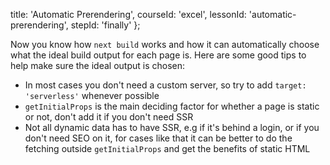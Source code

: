 
  title: 'Automatic Prerendering',
  courseId: 'excel',
  lessonId: 'automatic-prerendering',
  stepId: 'finally'
};

Now you know how `next build` works and how it can automatically choose what the ideal build output for each page is. Here are some good tips to help make sure the ideal output is chosen:

- In most cases you don't need a custom server, so try to add `target: 'serverless'` whenever possible
- `getInitialProps` is the main deciding factor for whether a page is static or not, don't add it if you don't need SSR
- Not all dynamic data has to have SSR, e.g if it's behind a login, or if you don't need SEO on it, for cases like that it can be better to do the fetching outside `getInitialProps` and get the benefits of static HTML

